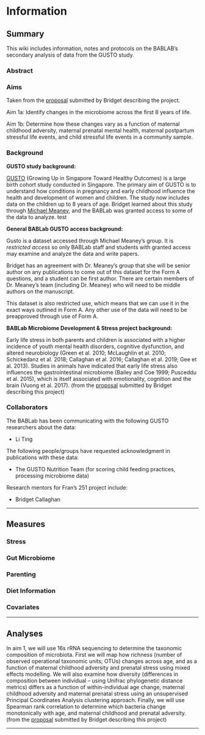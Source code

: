 # Information

## Summary

This wiki includes information, notes and protocols on the BABLAB's secondary analysis of data from the GUSTO study.

### Abstract

### Aims

Taken from the [proposal](https://ucla.app.box.com/file/740587024475) submitted by Bridget describing the project. 

Aim 1a: Identify changes in the microbiome across the first 8 years of life.

Aim 1b: Determine how these changes vary as a function of maternal childhood adversity, maternal prenatal mental health, maternal postpartum stressful life events, and child stressful life events in a community sample. 

### Background

**GUSTO study background:**

[GUSTO](http://www.gusto.sg/) (Growing Up in Singapore Toward Healthy Outcomes) is a large birth cohort study conducted in Singapore. The primary aim of GUSTO is to understand how conditions in pregnancy and early childhood influence the health and development of women and children. The study now includes data on the children up to 8 years of age. Bridget learned about this study through [Michael Meaney](https://douglas.research.mcgill.ca/michael-meaney), and the BABLab was granted access to some of the data to analyze. test

**General BABLab GUSTO access background:**

Gusto is a dataset accessed through Michael Meaney's group. It is *restricted access* so only BABLab staff and students with granted access may examine and analyze the data and write papers. 

Bridget has an agreement with Dr. Meaney's group that she will be senior author on any publications to come out of this dataset for the Form A questions, and a student can be first author. There are certain members of Dr. Meaney's team (including Dr. Meaney) who will need to be middle authors on the manuscript.

This dataset is also restricted use, which means that we can use it in the exact ways outlined in Form A. Any other use of the data will need to be preapproved through use of Form A. 


**BABLab Microbiome Development & Stress project background:**

Early life stress in both parents and children is associated with a higher incidence of youth mental health disorders, cognitive dysfunction, and altered neurobiology (Green et al. 2010; McLaughlin et al. 2010; Schickedanz et al. 2018; Callaghan et al. 2016; Callaghan et al. 2019; Gee et al. 2013). Studies in animals have indicated that early life stress also influences the gastrointestinal microbiome (Bailey and Coe 1999; Pusceddu et al. 2015), which is itself associated with emotionality, cognition and the brain (Vuong et al. 2017). (from the [proposal](https://ucla.app.box.com/file/740587024475) submitted by Bridget describing this project)

### Collaborators

The BABLab has been communicating with the following GUSTO researchers about the data: 

* Li Ting


The following people/groups have requested acknowledgment in publications with these data:

* The GUSTO Nutrition Team (for scoring child feeding practices, processing microbiome data)
 

Research mentors for Fran's 251 project include: 

* Bridget Callaghan 

-----------------

## Measures 

### Stress

### Gut Microbiome

### Parenting

### Diet Information

### Covariates

-----------------

## Analyses

In aim 1, we will use 16s rRNA sequencing to determine the taxonomic composition of microbiota. First we will map how richness (number of observed operational taxonomic units; OTUs) changes across age, and as a function of maternal childhood adversity and prenatal stress using mixed effects modelling. We will also examine how diversity (differences in composition between individual – using Unifrac phylogenetic distance metrics) differs as a function of within-individual age change, maternal childhood adversity and maternal prenatal stress using an unsupervised Principal Coordinates Analysis clustering approach. Finally, we will use Spearman rank correlation to determine which bacteria change monotonically with age, and maternal childhood and prenatal adversity. (from the [proposal](https://ucla.app.box.com/file/740587024475) submitted by Bridget describing this project)

-----------------
